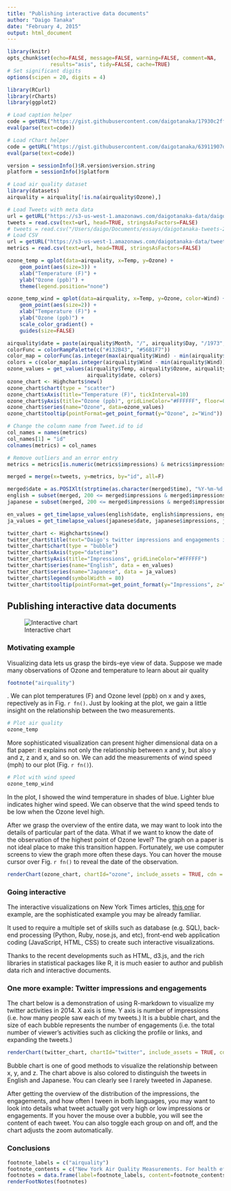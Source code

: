 ```yaml
---
title: "Publishing interactive data documents"
author: "Daigo Tanaka"
date: "February 4, 2015"
output: html_document
---
```

```r
library(knitr)
opts_chunk$set(echo=FALSE, message=FALSE, warning=FALSE, comment=NA,
              results="asis", tidy=FALSE, cache=TRUE)
# Set significant digits
options(scipen = 20, digits = 4)

library(RCurl)
library(rCharts)
library(ggplot2)

# Load caption helper
code = getURL("https://gist.githubusercontent.com/daigotanaka/17930c2ff891e05a83f5/raw/0ea596213f9f716142f5a8c6868b3fd53a1088b1/rmd_caption_helper.R")
eval(parse(text=code))

# Load rChart helper
code = getURL("https://gist.githubusercontent.com/daigotanaka/63911907d6ceebe54a74/raw/cb130eb9948be2a4c9d44fb9c925abf21a2cdc1f/rchart-helper.R")
eval(parse(text=code))

version = sessionInfo()$R.version$version.string
platform = sessionInfo()$platform

# Load air quality dataset
library(datasets)
airquality = airquality[!is.na(airquality$Ozone),]

# Load Tweets with meta data
url = getURL("https://s3-us-west-1.amazonaws.com/daigotanaka-data/daigotanaka-tweets-2014.csv", .encoding="UTF-8")
tweets = read.csv(text=url, head=TRUE, stringsAsFactors=FALSE)
# tweets = read.csv("/Users/daigo/Documents/essays/daigotanaka-tweets-2014.csv", header=TRUE)
# Load CSV
url = getURL("https://s3-us-west-1.amazonaws.com/daigotanaka-data/tweet-activity-metrics-daigotanaka-2014.csv", .encoding="UTF-8")
metrics = read.csv(text=url, head=TRUE, stringsAsFactors=FALSE)
```

```r
ozone_temp = qplot(data=airquality, x=Temp, y=Ozone) +
    geom_point(aes(size=3)) +
    xlab("Temperature (F)") +
    ylab("Ozone (ppb)") +
    theme(legend.position="none")

ozone_temp_wind = qplot(data=airquality, x=Temp, y=Ozone, color=Wind) +
    geom_point(aes(size=2)) +
    xlab("Temperature (F)") +
    ylab("Ozone (ppb)") +
    scale_color_gradient() +
    guides(size=FALSE)

airquality$date = paste(airquality$Month, "/", airquality$Day, "/1973", sep="")
colorFunc = colorRampPalette(c("#132B43", "#56B1F7"))
color_map = colorFunc(as.integer(max(airquality$Wind) - min(airquality$Wind)))
colors = c(color_map[as.integer(airquality$Wind - min(airquality$Wind))])
ozone_values = get_values(airquality$Temp, airquality$Ozone, airquality$Wind,
                          airquality$date, colors)
ozone_chart <- Highcharts$new()
ozone_chart$chart(type = "scatter")
ozone_chart$xAxis(title="Temperature (F)", tickInterval=10)
ozone_chart$yAxis(title="Ozone (ppb)", gridLineColor="#FFFFFF", floor=0)
ozone_chart$series(name="Ozone", data=ozone_values)
ozone_chart$tooltip(pointFormat=get_point_format(y="Ozone", z="Wind"))

# Change the column name from Tweet.id to id
col_names = names(metrics)
col_names[1] = "id"
colnames(metrics) = col_names

# Remove outliers and an error entry
metrics = metrics[is.numeric(metrics$impressions) & metrics$impressions > 0 & metrics$id != 513495667927711744,]

merged = merge(x=tweets, y=metrics, by="id", all=F)

merged$date = as.POSIXlt(strptime(as.character(merged$time), "%Y-%m-%d %H:%M %z", tz="UTC"))
english = subset(merged, 200 <= merged$impressions & merged$impressions <= 400 & merged$lang=="en")
japanese = subset(merged, 200 <= merged$impressions & merged$impressions <= 400 &  merged$lang=="ja")

en_values = get_timelapse_values(english$date, english$impressions, english$engagements, english$text)
ja_values = get_timelapse_values(japanese$date, japanese$impressions, japanese$engagements, japanese$text)

twitter_chart <- Highcharts$new()
twitter_chart$title(text="Daigo's twitter impressions and engagements in 2014")
twitter_chart$chart(type = "bubble")
twitter_chart$xAxis(type="datetime")
twitter_chart$yAxis(title="Impressions", gridLineColor="#FFFFFF")
twitter_chart$series(name="English", data = en_values)
twitter_chart$series(name="Japanese", data = ja_values)
twitter_chart$legend(symbolWidth = 80)
twitter_chart$tooltip(pointFormat=get_point_format(y="Impressions", z="Engagements"))
```

## Publishing interactive data documents

![Interactive chart](https://farm8.staticflickr.com/7341/15834649053_ca6a990af4_o.png)

### Motivating example

Visualizing data lets us grasp the birds-eye view of data. Suppose we made many
observations of Ozone and temperature to learn about air
quality
```r
footnote("airquality")
```
. We can plot temperatures (F) and Ozone level (ppb) on
x and y axes, repectively as in Fig.  `r fn()`. Just by looking at the plot, we
gain a little insight on the relationship between the two measurements.


```r
# Plot air quality
ozone_temp
```

More sophisticated visualization can present higher dimensional data on a flat
paper: it explains not only the relationship between x and y, but also y and z,
z and x, and so on. We can add the measurements of wind speed (mph) to our
plot (Fig. `r fn()`).

```r
# Plot with wind speed
ozone_temp_wind
```

In the plot, I showed the wind temperature in shades of blue. Lighter blue
indicates higher wind speed. We can observe that the wind speed tends to be
low when the Ozone level high.

After we grasp the overview of the entire data, we may want to look into the
details of particular part of the data. What if we want to know the date of the
observation of the highest point of Ozone level? The graph on a paper is not
ideal place to make this transition happen. Fortunately, we use computer screens
to view the graph more often these days. You can hover the mouse cursor over
Fig. `r fn()` to reveal the date of the observation.

```r
renderChart(ozone_chart, chartId="ozone", include_assets = TRUE, cdn = TRUE)
```

### Going interactive

The interactive visualizations on New York Times articles,
[this one](http://www.nytimes.com/interactive/2013/05/25/sunday-review/corporate-taxes.html)
for example, are the sophisticated example you may be already familiar.

It used to require a multiple set of skills such as database (e.g. SQL),
back-end processing (Python, Ruby, nose.js, and etc), front-end web
application coding (JavaScript, HTML, CSS) to create such interactive
visualizations.

Thanks to the recent developments such as HTML, d3.js, and the rich libraries
in statistical packages like R, it is much easier to author and publish
data rich and interactive documents.

### One more example: Twitter impressions and engagements

The chart below is a demonstration of using R-markdown to visualize my twitter
activities in 2014. X axis is time. Y axis is number of impressions (i.e. how
many people saw each of my tweets.) It is a bubble chart, and the size of each
bubble represents the number of engagements (i.e. the total number of
viewer's activities such as clicking the profile or links, and expanding the
tweets.)

```r
renderChart(twitter_chart, chartId="twitter", include_assets = TRUE, cdn = TRUE)
```

Bubble chart is one of good methods to visualize the relationship between x, y,
and z. The chart above is also colored to distinguish the tweets in English
and Japanese. You can clearly see I rarely tweeted in Japanese.

After getting the overview of the distribution of the impressions, the
engagements, and how often I tween in both languages, you may want to look
into details what tweet actually got very high or low impressions or
engagements. If you hover the mouse over a bubble, you will see the content of
each tweet. You can also toggle each group on and off, and the chart adjusts
the zoom automatically.

### Conclusions

```r
footnote_labels = c("airquality")
footnote_contents = c("New York Air Quality Measurements. For health effects of http://www.epa.gov/groundlevelozone/health.html")
footnotes = data.frame(label=footnote_labels, content=footnote_contents)
renderFootNotes(footnotes)
```
